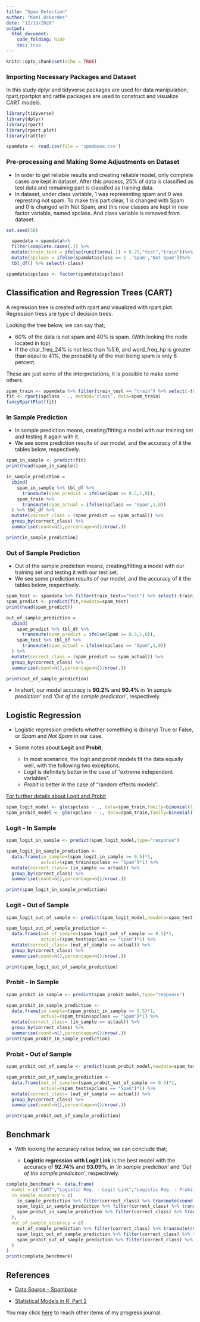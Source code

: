 ---
title: "Spam Detection"
author: "Kami Uckardes"
date: "12/19/2020"
output: 
  html_document:
    code_folding: hide
    toc: true
---

```{r setup, include=FALSE}
knitr::opts_chunk$set(echo = TRUE)
```

### Importing Necessary Packages and Dataset

In this study dplyr and tidyverse packages are used for data manipulation, rpart,rpartplot and rattle packages are used to construct and visualize CART models. 

```{r data1, warning=FALSE, message=FALSE}

library(tidyverse) 
library(dplyr)
library(rpart)
library(rpart.plot)
library(rattle)

spamdata <- read.csv(file = 'spambase.csv')
```

### Pre-processing and Making Some Adjustments on Dataset

- In order to get reliable results and creating reliable model, only complete cases are kept in dataset. After this process, 25% of data is classified as test data and remaining part is classifed as training data. 
- In dataset, under class variable, 1 was representing spam and 0 was represting not spam. To make this part clear, 1 is changed with Spam and 0 is changed with Not Spam, and this new classes are kept in new factor variable, named spclass. And class variable is removed from dataset.

```{r data2, warning=FALSE, message=FALSE}

set.seed(58)

  spamdata = spamdata%>%
  filter(complete.cases(.)) %>%
  mutate(train_test = ifelse(runif(nrow(.)) < 0.25,"test","train"))%>%
  mutate(spclass = ifelse(spamdata$class == 1 ,'Spam','Not Spam'))%>%
  tbl_df() %>% select(-class)

spamdata$spclass <- factor(spamdata$spclass)
```

## Classification and Regression Trees (CART)

A regression tree is created with rpart and visualized with rpart.plot.
Regression tress are type of decision trees.

Looking the tree below, we can say that; 

- 60% of the data is not spam and 40% is spam. (With looking the node located in top)
- If the char_freq_24% is not less than %5.6, and word_freq_hp is greater than eqaul to 41%, the probability of the mail being spam is only 6 percent.

These are just some of the interpretations, it is possible to make some others.

```{r data3, warning=FALSE, message=FALSE}
spam_train <- spamdata %>% filter(train_test == "train") %>% select(-train_test)
fit <- rpart(spclass ~ ., method="class", data=spam_train)
fancyRpartPlot(fit)
```

### In Sample Prediction

- In sample prediction means, creating/fitting a model with our training set and testing it again with it.
- We see some prediction results of our model, and the accuracy of it the tables below, respectively.

```{r data4, warning=FALSE, message=FALSE}
spam_in_sample <- predict(fit)
print(head(spam_in_sample))

in_sample_prediction =
  cbind(
    spam_in_sample %>% tbl_df %>%
      transmute(spam_predict = ifelse(Spam >= 0.5,1,0)),
    spam_train %>%
      transmute(spam_actual = ifelse(spclass == 'Spam',1,0))
  ) %>% tbl_df %>%
  mutate(correct_class = (spam_predict == spam_actual)) %>%
  group_by(correct_class) %>%
  summarise(count=n(),percentage=n()/nrow(.))

print(in_sample_prediction)
```
### Out of Sample Prediction

- Out of the sample prediction means, creating/fitting a model with our training set and testing it with our test set.
- We see some prediction results of our model, and the accuracy of it the tables below, respectively.

```{r data5, warning=FALSE, message=FALSE}
spam_test <- spamdata %>% filter(train_test=="test") %>% select(-train_test)
spam_predict <- predict(fit,newdata=spam_test)
print(head(spam_predict))

out_of_sample_prediction =
  cbind(
    spam_predict %>% tbl_df %>%
      transmute(spam_predict = ifelse(Spam >= 0.5,1,0)),
    spam_test %>% tbl_df %>%
      transmute(spam_actual = ifelse(spclass == "Spam",1,0))
  ) %>%
  mutate(correct_class = (spam_predict == spam_actual)) %>%
  group_by(correct_class) %>%
  summarise(count=n(),percentage=n()/nrow(.))

print(out_of_sample_prediction)
```

- In short, our model accuracy is **90.2%** and **90.4%** in *'In sample prediction'* and *'Out of the sample prediciton'*, respectively. 

## Logistic Regression 

- Logistic regression predicts whether something is (binary) True or False, or *Spam* and *Not Spam* in our case.

- Some notes about **Logit** and **Probit**;
  + In most scenarios, the logit and probit models fit the data equally well, with the following two exceptions.
  + *Logit* is definitely better in the case of "extreme independent variables".
  + *Probit* is better in the case of "random effects models".

[For further details about Logit and Probit](https://stats.stackexchange.com/questions/20523/difference-between-logit-and-probit-models)

```{r data6, warning=FALSE, message=FALSE}
spam_logit_model <- glm(spclass ~ ., data=spam_train,family=binomial(link = "logit"))
spam_probit_model <- glm(spclass ~ ., data=spam_train,family=binomial(link = "probit"))
```

### Logit - In Sample
```{r data26, warning=FALSE, message=FALSE}
spam_logit_in_sample <- predict(spam_logit_model,type="response")

spam_logit_in_sample_prediction <-
  data.frame(in_sample=(spam_logit_in_sample >= 0.5)*1,
             actual=(spam_train$spclass == "Spam")*1) %>%
  mutate(correct_class= (in_sample == actual)) %>%
  group_by(correct_class) %>%
  summarise(count=n(),percentage=n()/nrow(.))

print(spam_logit_in_sample_prediction)
```

### Logit - Out of Sample
```{r data16, warning=FALSE, message=FALSE}
spam_logit_out_of_sample <- predict(spam_logit_model,newdata=spam_test,type="response")

spam_logit_out_of_sample_prediction <-
  data.frame(out_of_sample=(spam_logit_out_of_sample >= 0.5)*1,
             actual=(spam_test$spclass == "Spam")*1) %>%
  mutate(correct_class= (out_of_sample == actual)) %>%
  group_by(correct_class) %>%
  summarise(count=n(),percentage=n()/nrow(.))

print(spam_logit_out_of_sample_prediction)
```

### Probit - In Sample
```{r data7, warning=FALSE, message=FALSE}
spam_probit_in_sample <- predict(spam_probit_model,type="response")

spam_probit_in_sample_prediction <-
  data.frame(in_sample=(spam_probit_in_sample >= 0.5)*1,
             actual=(spam_train$spclass == "Spam")*1) %>%
  mutate(correct_class= (in_sample == actual)) %>%
  group_by(correct_class) %>%
  summarise(count=n(),percentage=n()/nrow(.))
print(spam_probit_in_sample_prediction)
```

### Probit - Out of Sample
```{r data17, warning=FALSE, message=FALSE}
spam_probit_out_of_sample <- predict(spam_probit_model,newdata=spam_test,type="response")

spam_probit_out_of_sample_prediction <-
  data.frame(out_of_sample=(spam_probit_out_of_sample >= 0.5)*1,
             actual=(spam_test$spclass == "Spam")*1) %>%
  mutate(correct_class= (out_of_sample == actual)) %>%
  group_by(correct_class) %>%
  summarise(count=n(),percentage=n()/nrow(.))

print(spam_probit_out_of_sample_prediction)
```

## Benchmark

- With looking the accuracy ratios below, we can conclude that;

  + **Logistic regression with Logit Link** is the best model with the accuracy of **92.74%** and **93.09%**, in *'In sample prediction'* and *'Out of the sample prediciton'*, respectively.

```{r data8, warning=FALSE, message=FALSE}
complete_benchmark <- data.frame(
  model = c("CART","Logistic Reg. - Logit Link","Logistic Reg. - Probit Link"),
  in_sample_accuracy = c(
    in_sample_prediction %>% filter(correct_class) %>% transmute(round(percentage,4)) %>% unlist(),
    spam_logit_in_sample_prediction %>% filter(correct_class) %>% transmute(round(percentage,4)) %>% unlist(),
    spam_probit_in_sample_prediction %>% filter(correct_class) %>% transmute(round(percentage,4)) %>% unlist()
  ),
  out_of_sample_accuracy = c(
    out_of_sample_prediction %>% filter(correct_class) %>% transmute(round(percentage,4)) %>% unlist(),
    spam_logit_out_of_sample_prediction %>% filter(correct_class) %>% transmute(round(percentage,4)) %>% unlist(),
    spam_probit_out_of_sample_prediction %>% filter(correct_class) %>% transmute(round(percentage,4)) %>% unlist()
  )
)
print(complete_benchmark)
```

## References

- [Data Source - Spambase](https://datahub.io/machine-learning/spambase)

- [Statistical Models in R: Part 2](https://mef-bda503.github.io/archive/fall17/files/intro_to_ml_2.html)

You may click [here](https://pjournal.github.io/mef04-KamiUckardes/) to reach other items of my progress journal.

